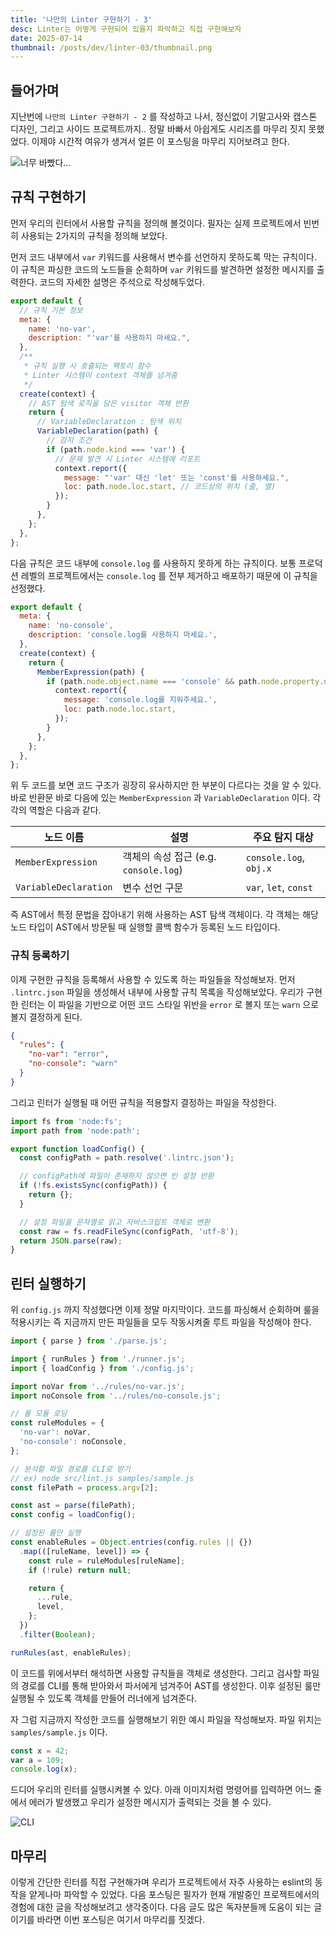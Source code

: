 ```yaml
---
title: '나만의 Linter 구현하기 - 3'
desc: Linter는 어떻게 구현되어 있을지 파악하고 직접 구현해보자
date: 2025-07-14
thumbnail: /posts/dev/linter-03/thumbnail.png
---
```


## 들어가며

지난번에 `나만의 Linter 구현하기 - 2` 를 작성하고 나서, 정신없이 기말고사와 캡스톤 디자인, 그리고 사이드 프로젝트까지.. 정말 바빠서 아쉽게도 시리즈를 마무리 짓지 못했었다. 이제야 시간적 여유가 생겨서 얼른 이 포스팅을 마무리 지어보려고 한다.

![너무 바빴다...](/posts/dev/linter-03/rest.jpg)

## 규칙 구현하기

먼저 우리의 린터에서 사용할 규칙을 정의해 볼것이다. 필자는 실제 프로젝트에서 빈번히 사용되는 2가지의 규칙을 정의해 보았다.

먼저 코드 내부에서 `var` 키워드를 사용해서 변수를 선언하지 못하도록 막는 규칙이다. 이 규칙은 파싱한 코드의 노드들을 순회하며 `var` 키워드를 발견하면 설정한 메시지를 출력한다. 코드의 자세한 설명은 주석으로 작성해두었다.

```javascript title=rules/no-var.js
export default {
  // 규칙 기본 정보
  meta: {
    name: 'no-var',
    description: "'var'를 사용하지 마세요.",
  },
  /**
   * 규칙 실행 시 호출되는 팩토리 함수
   * Linter 시스템이 context 객체를 넘겨줌
   */
  create(context) {
    // AST 탐색 로직을 담은 visitor 객체 반환
    return {
      // VariableDeclaration : 탐색 위치
      VariableDeclaration(path) {
        // 감지 조건
        if (path.node.kind === 'var') {
          // 문제 발견 시 Linter 시스템에 리포트
          context.report({
            message: "'var' 대신 'let' 또는 'const'를 사용하세요.",
            loc: path.node.loc.start, // 코드상의 위치 (줄, 열)
          });
        }
      },
    };
  },
};
```

다음 규칙은 코드 내부에 `console.log` 를 사용하지 못하게 하는 규칙이다. 보통 프로덕션 레벨의 프로젝트에서는 `console.log` 를 전부 제거하고 배포하기 때문에 이 규칙을 선정했다.

```javascript title=rules/no-console.js
export default {
  meta: {
    name: 'no-console',
    description: 'console.log를 사용하지 마세요.',
  },
  create(context) {
    return {
      MemberExpression(path) {
        if (path.node.object.name === 'console' && path.node.property.name === 'log') {
          context.report({
            message: 'console.log를 지워주세요.',
            loc: path.node.loc.start,
          });
        }
      },
    };
  },
};
```

위 두 코드를 보면 코드 구조가 굉장히 유사하지만 한 부분이 다르다는 것을 알 수 있다. 바로 반환문 바로 다음에 있는 `MemberExpression` 과 `VariableDeclaration` 이다. 각각의 역할은 다음과 같다.

| 노드 이름             | 설명                                  | 주요 탐지 대상         |
| --------------------- | ------------------------------------- | ---------------------- |
| `MemberExpression`    | 객체의 속성 접근 (e.g. `console.log`) | `console.log`, `obj.x` |
| `VariableDeclaration` | 변수 선언 구문                        | `var`, `let`, `const`  |

즉 AST에서 특정 문법을 잡아내기 위해 사용하는 AST 탐색 객체이다. 각 객체는 해당 노드 타입이 AST에서 방문될 때 실행할 콜백 함수가 등록된 노드 타입이다.

### 규칙 등록하기

이제 구현한 규칙을 등록해서 사용할 수 있도록 하는 파일들을 작성해보자. 먼저 `.lintrc.json` 파일을 생성해서 내부에 사용할 규칙 목록을 작성해보았다. 우리가 구현한 린터는 이 파일을 기반으로 어떤 코드 스타일 위반을 `error` 로 볼지 또는 `warn` 으로 볼지 결정하게 된다.

```json
{
  "rules": {
    "no-var": "error",
    "no-console": "warn"
  }
}
```

그리고 린터가 실행될 때 어떤 규칙을 적용할지 결정하는 파일을 작성한다.

```javascript title=config.js
import fs from 'node:fs';
import path from 'node:path';

export function loadConfig() {
  const configPath = path.resolve('.lintrc.json');

  // configPath에 파일이 존재하지 않으면 빈 설정 반환
  if (!fs.existsSync(configPath)) {
    return {};
  }

  // 설정 파일을 문자열로 읽고 자바스크립트 객체로 변환
  const raw = fs.readFileSync(configPath, 'utf-8');
  return JSON.parse(raw);
}
```

## 린터 실행하기

위 `config.js` 까지 작성했다면 이제 정말 마지막이다. 코드를 파싱해서 순회하며 룰을 적용시키는 즉 지금까지 만든 파일들을 모두 작동시켜줄 루트 파일을 작성해야 한다.

```javascript title=lint.js
import { parse } from './parse.js';

import { runRules } from './runner.js';
import { loadConfig } from './config.js';

import noVar from '../rules/no-var.js';
import noConsole from '../rules/no-console.js';

// 룰 모듈 로딩
const ruleModules = {
  'no-var': noVar,
  'no-console': noConsole,
};

// 분석할 파일 경로를 CLI로 받기
// ex) node src/lint.js samples/sample.js
const filePath = process.argv[2];

const ast = parse(filePath);
const config = loadConfig();

// 설정된 룰만 실행
const enableRules = Object.entries(config.rules || {})
  .map(([ruleName, level]) => {
    const rule = ruleModules[ruleName];
    if (!rule) return null;

    return {
      ...rule,
      level,
    };
  })
  .filter(Boolean);

runRules(ast, enableRules);
```

이 코드를 위에서부터 해석하면 사용할 규칙들을 객체로 생성한다. 그리고 검사할 파일의 경로를 CLI를 통해 받아와서 파서에게 넘겨주어 AST를 생성한다. 이후 설정된 룰만 실행될 수 있도록 객체를 만들어 러너에게 넘겨준다.

자 그럼 지금까지 작성한 코드를 실행해보기 위한 예시 파일을 작성해보자. 파일 위치는 `samples/sample.js` 이다.

```javascript title=sample.js
const x = 42;
var a = 109;
console.log(x);
```

드디어 우리의 린터를 실행시켜볼 수 있다. 아래 이미지처럼 명령어를 입력하면 어느 줄에서 에러가 발생했고 우리가 설정한 메시지가 출력되는 것을 볼 수 있다.

![CLI](/posts/dev/linter-03/linter-result.png)

## 마무리

이렇게 간단한 린터를 직접 구현해가며 우리가 프로젝트에서 자주 사용하는 eslint의 동작을 얕게나마 파악할 수 있었다. 다음 포스팅은 필자가 현재 개발중인 프로젝트에서의 경험에 대한 글을 작성해보려고 생각중이다. 다음 글도 많은 독자분들께 도움이 되는 글이기를 바라면 이번 포스팅은 여기서 마무리를 짓겠다.
